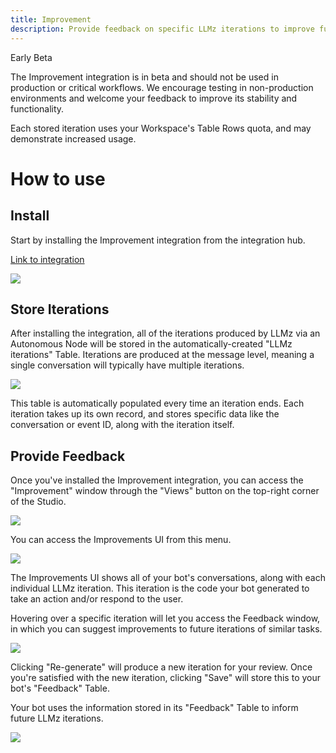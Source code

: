 ```yaml
---
title: Improvement
description: Provide feedback on specific LLMz iterations to improve future conversations.
---
```



<Warning>
Early Beta

The Improvement integration is in beta and should not be used in production or critical workflows. We encourage testing in non-production environments and welcome your feedback to improve its stability and functionality.

Each stored iteration uses your Workspace's Table Rows quota, and may demonstrate increased usage.
</Warning>

# How to use

## Install

Start by installing the Improvement integration from the integration hub.

[Link to integration](https://studio.botpress.cloud?exploreHub=1\&hubItemId=intver_01JDTX5RMZGB170E630HS62GAR)

<Img src="./assets/improvement-integration.png" />

## Store Iterations

After installing the integration, all of the iterations produced by LLMz via an Autonomous Node will be stored in the automatically-created "LLMz iterations" Table. Iterations are produced at the message level, meaning a single conversation will typically have multiple iterations.

<Img src="./assets/improvement-table.png" />

This table is automatically populated every time an iteration ends. Each iteration takes up its own record, and stores specific data like the conversation or event ID, along with the iteration itself.

## Provide Feedback

Once you've installed the Improvement integration, you can access the "Improvement" window through the "Views" button on the top-right corner of the Studio.

<Img src="./assets/view-improvement.png" />

You can access the Improvements UI from this menu.

<Img src="./assets/improvement-ui.png" />

The Improvements UI shows all of your bot's conversations, along with each individual LLMz iteration. This iteration is the code your bot generated to take an action and/or respond to the user.

Hovering over a specific iteration will let you access the Feedback window, in which you can suggest improvements to future iterations of similar tasks.

<Img src="./assets/improvement-ui-diff.png" />

Clicking "Re-generate" will produce a new iteration for your review. Once you're satisfied with the new iteration, clicking "Save" will store this to your bot's "Feedback" Table.

Your bot uses the information stored in its "Feedback" Table to inform future LLMz iterations.

<Img src="./assets/improvement-table-result.png" />
